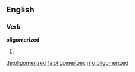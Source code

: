 ==English==

===Verb===
'''oligomerized'''

# {{en-past of|oligomerize}}

[[de:oligomerized]]
[[fa:oligomerized]]
[[mg:oligomerized]]